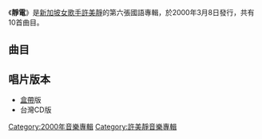 {{Album infobox | <!-- See Wikipedia:WikiProject_Albums -->
|  Name        = 靜電
|  Type        = [[專輯|專輯]]
|  Artist      = [[許美靜|許美靜]]
|  Cover       = MavisHee-Heelectronic.jpg
|  Background  = 
|  Released    = 2000年3月8日
|  Recorded    = 
|  Genre       = [[國語流行音樂|國語流行音樂]]
|  Length      = 
|  Label       = [[上華唱片|上華唱片]]<ref>[http://isrc.ncl.edu.tw/music_view.aspx?item=907 ISRC-國際標準錄音錄影資料代碼查詢系統]</ref>
|  Number      = 
|  Producer    = 陳佳明
|  Last album  = [[Review_1996～1999|Review 1996～1999]]<br/>(1999年)
|  This album  = '''靜電'''<br />(2000年)
|  Next album  = 
}}

《'''靜電'''》是[[新加坡|新加坡]][[女歌手|女歌手]][[許美靜|許美靜]]的第六張國語專輯，於2000年3月8日發行，共有10首曲目。

==曲目==
{{Tracklist
| collapsed = 
| headline = 
| font_size = 
| total_length = 

| all_writing = 
| all_music = 
| all_lyrics = 
| all_arranger = 
| all_producer = [[陳佳明|陳佳明]]
| all_except = 

| music_credits = yes
| lyrics_credits = yes
| arranger_credits = yes
| producer_credits = 
| extra_column = 
| longnote_column = yes

| title1 = 迫在眉梢
| note1 = 
| longnote1 = 第二主打歌
| music1 = [[潘協慶|潘協慶]]
| lyrics1 = 潘協慶<br>[[陳佳明|陳佳明]]
| arranger1 = [[Martin_Tang|Martin Tang]]
| producer1 = 
| extra1 = 
| length1 = 

| title2 = 曇花
| note2 = 
| longnote2 = 第一主打歌
| music2 = 許美靜<br>陳佳明
| lyrics2 = 陳佳明
| arranger2 = Martin Tang
| producer2 = 
| extra2 = 
| length2 = 

| title3 = 多事之秋
| note3 = 
| longnote3 = 
| music3 = [[李迪文|李迪文]]
| lyrics3 = 陳佳明
| arranger3 = [[吳慶隆|吳慶隆]]
| producer3 = 
| extra3 = 
| length3 = 

| title4 = 今天的太陽
| note4 = 
| longnote4 = 第三主打歌
| music4 = 許美靜
| lyrics4 = 許美靜
| arranger4 = Martin Tang
| producer4 = 
| extra4 = 
| length4 = 

| title5 = 輓歌
| note5 = 
| longnote5 = 
| music5 = 陳佳明
| lyrics5 = 陳佳明
| arranger5 = [[張瑞成|張瑞成]]
| producer5 = 
| extra5 = 
| length5 = 

| title6 = 掛失
| note6 = 
| longnote6 = 
| music6 = 李迪文
| lyrics6 = [[林夕|林夕]]
| arranger6 = Martin Tang
| producer6 = 
| extra6 = 
| length6 = 

| title7 = Falling
| note7 = 
| longnote7 = 
| music7 = [[謝銘祐|謝銘祐]]
| lyrics7 = 謝銘祐
| arranger7 = 吳慶隆
| producer7 = 
| extra7 = 
| length7 = 

| title8 = 空氣中的謎
| note8 = 
| longnote8 = 
| music8 = 陳佳明
| lyrics8 = 陳佳明
| arranger8 = 張瑞成
| producer8 = 
| extra8 = 
| length8 = 

| title9 = 眼睛 
| note9 = 
| longnote9 = 
| music9 = [[陳珊妮|陳珊妮]]
| lyrics9 = 陳珊妮
| arranger9 = Martin Tang
| producer9 = 
| extra9 = 
| length9 = 

| title10 = 當陽光變冷
| note10 = 
| longnote10 = 第四主打歌
| music10 = 陳佳明
| lyrics10 = 陳佳明
| arranger10 = Martin Tang
| producer10 = 
| extra10 = 
| length10 = 
}}

== 唱片版本 ==
* [[盒帶|盒帶]]版
* 台灣CD版

[[Category:2000年音樂專輯|Category:2000年音樂專輯]]
[[Category:許美靜音樂專輯|Category:許美靜音樂專輯]]